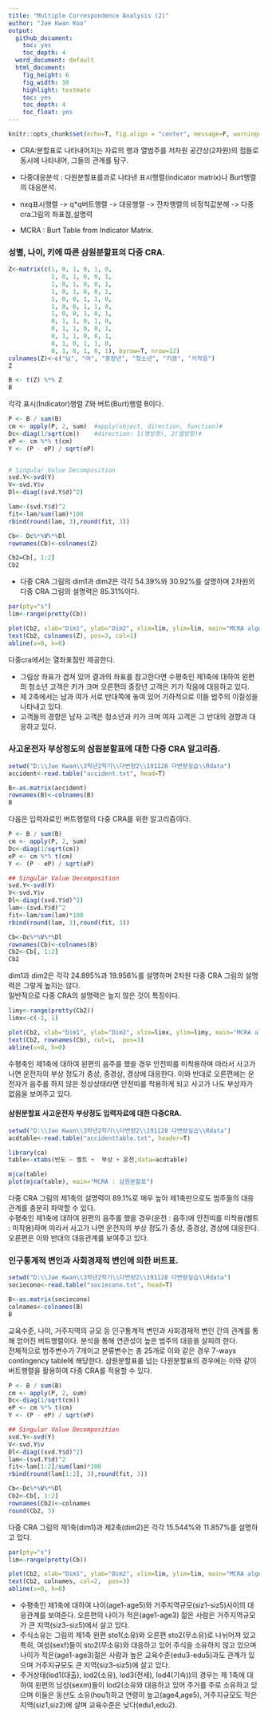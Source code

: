 ```yaml
---
title: "Multiple Correspondence Analysis (2)"
author: "Jae Kwan Koo"
output:
  github_document:
    toc: yes
    toc_depth: 4
  word_document: default
  html_document:
    fig_height: 6
    fig_width: 10
    highlight: textmate
    toc: yes
    toc_depth: 4
    toc_float: yes
---  
```


```r
knitr::opts_chunk$set(echo=T, fig.align = "center", message=F, warning=F, fig.height = 5, cache=F, dpi = 300, dev = "png")
```  

* CRA:분할표로 나타내어지는 자료의 행과 열범주를 저차원 공간상(2차원)의 점들로 동시에 나타내어, 그들의 관계를 탐구.  

* 다중대응분석 : 다원분할표를과로 나타낸 표시행렬(indicator matrix)나 Burt행렬 의 대응분석.  

* nxq표시행렬 -> q*q버트행렬 -> 대응행렬 -> 잔차행렬의 비정칙값분해 -> 다중cra그림의 좌표점,설명력 

* MCRA : Burt Table from Indicator Matrix.  

### 성별, 나이, 키에 따른 삼원분할표의 다중 CRA.  

```r
Z<-matrix(c(1, 0, 1, 0, 1, 0,
            1, 0, 1, 0, 0, 1,
            1, 0, 1, 0, 0, 1,
            1, 0, 1, 0, 0, 1,
            1, 0, 0, 1, 1, 0,
            1, 0, 0, 1, 1, 0,
            1, 0, 0, 1, 0, 1,
            0, 1, 1, 0, 1, 0,
            0, 1, 1, 0, 0, 1,
            0, 1, 1, 0, 0, 1,
            0, 1, 0, 1, 1, 0,
            0, 1, 0, 1, 0, 1), byrow=T, nrow=12)
colnames(Z)<-c("남", "여", "중장년", "청소년", "키큼", "키작음")
Z

B <- t(Z) %*% Z 
B 
```  

각각 표시(Indicator)행렬 Z와 버트(Burt)행렬 B이다.  

```r
P <- B / sum(B)
cm <- apply(P, 2, sum)  #apply(object, direction, function)#
Dc<-diag(1/sqrt(cm))    #direction: 1(행방향), 2(열방향)#
eP <- cm %*% t(cm)
Y <- (P - eP) / sqrt(eP)


# Singular Value Decomposition
svd.Y<-svd(Y)
V<-svd.Y$v
Dl<-diag((svd.Y$d)^2)

lam<-(svd.Y$d)^2
fit<-lam/sum(lam)*100
rbind(round(lam, 3),round(fit, 3))

Cb<- Dc%*%V%*%Dl
rownames(Cb)<-colnames(Z)

Cb2=Cb[, 1:2]
Cb2
```  

* 다중 CRA 그림의 dim1과 dim2은 각각 54.39%와 30.92%를 설명하며 2차원의 다중 CRA 그림의 설명력은 85.31%이다.  

```r
par(pty="s")
lim<-range(pretty(Cb))

plot(Cb2, xlab="Dim1", ylab="Dim2", xlim=lim, ylim=lim, main="MCRA algorithm : Burt Matrix")
text(Cb2, colnames(Z), pos=3, col=1)
abline(v=0, h=0)
```  

다중cra에서는 열좌표점만 제공한다.  

* 그림상 좌표가 겹쳐 있어 결과의 좌표를 참고한다면 수평축인 제1축에 대하여 왼편의 청소년 고객은 키가 크며 오른편의 중장년 고객은 키가 작음에 대응하고 있다.  
* 제 2축에서는 남과 여가 서로 반대쪽에 놓여 있어 기하적으로 이들 범주의 이질성을 나타내고 있다.  
* 고객들의 경향은 남자 고객은 청소년과 키가 크며 여자 고객은 그 반대의 경향과 대응하고 있다.  

### 사고운전자 부상정도의 삼원분할표에 대한 다중 CRA 알고리즘.  

```r
setwd("D:\\Jae Kwan\\3학년2학기\\다변량2\\191128 다변량실습\\Rdata")
accident<-read.table("accident.txt", head=T)

B<-as.matrix(accident)
rownames(B)<-colnames(B)
B
```  

다음은 입력자료인 버트행렬의 다중 CRA를 위한 알고리즘이다.  

```r
P <- B / sum(B)
cm <- apply(P, 2, sum)
Dc<-diag(1/sqrt(cm))
eP <- cm %*% t(cm)
Y <- (P - eP) / sqrt(eP)

## Singular Value Decomposition
svd.Y<-svd(Y)
V<-svd.Y$v
Dl<-diag((svd.Y$d)^2)
lam<-(svd.Y$d)^2
fit<-lam/sum(lam)*100
rbind(round(lam, 3),round(fit, 3))

Cb<-Dc%*%V%*%Dl
rownames(Cb)<-colnames(B)
Cb2<-Cb[, 1:2]
Cb2
```  

dim1과 dim2은 각각 24.895%과 19.956%를 설명하며 2차원 다중 CRA 그림의 설명력은 그렇게 높지는 않다.  
일반적으로 다중 CRA의 설명력은 높지 않은 것이 특징이다.  

```r
limy<-range(pretty(Cb2))
limx<-c(-1, 1)

plot(Cb2, xlab="Dim1", ylab="Dim2", xlim=limx, ylim=limy, main="MCRA algorithm : Burt Matrix")
text(Cb2, rownames(Cb), col=1,  pos=3)
abline(v=0, h=0)
```  

수평축인 제1축에 대하여 왼편의 음주를 했을 경우 안전띠를 미착용하며 따라서 사고가 나면 운전자의 부상 정도가 중상, 중경상, 경상에 대응한다. 이와 반대로 오른편에는 운전자가 음주를 하지 않은 정상상태라면 안전띠를 착용하게 되고 사고가 나도 부상자가 없음을 보여주고 있다.  

#### 삼원분할표 사고운전자 부상정도 입력자료에 대한 다중CRA.  

```r
setwd("D:\\Jae Kwan\\3학년2학기\\다변량2\\191128 다변량실습\\Rdata")
acdtable<-read.table("accidenttable.txt", header=T)

library(ca)
table<-xtabs(빈도 ~ 벨트 +  부상 + 운전,data=acdtable)

mjca(table)
plot(mjca(table), main="MCRA : 삼원분할표")
```  

다중 CRA 그림의 제1축의 설명력이 89.1%로 매우 높아 제1축만으로도 범주들의 대응관계를 충분히 파악할 수 있다.  
수평축인 제1축에 대하여 왼편의 음주를 했을 경우(운전 : 음주)에 안전띠를 미착용(벨트 : 미착용)하며 따라서 사고가 나면 운전자의 부상 정도가 중상, 중경상, 경상에 대응한다. 오른편은 이와 반대의 대응관계를 보여주고 있다.  

### 인구통계적 변인과 사회경제적 변인에 의한 버트표.  

```r
setwd("D:\\Jae Kwan\\3학년2학기\\다변량2\\191128 다변량실습\\Rdata")
sociecono<-read.table("sociecono.txt", head=T)

B<-as.matrix(sociecono)
colnames<-colnames(B)
B
```  

교육수준, 나이, 거주지역의 규모 등 인구통계적 변인과 사회경제적 변인 간의 관계를 통해 얻어진 버트행렬이다. 분석을 통해 연관성이 높은 범주의 대응을 살피려 한다.  
전체적으로 범주변수가 7개이고 분류변수는 총 25개로 이와 같은 경우 7-ways contingency table에 해당한다. 삼원분할표를 넘는 다원분할표의 경우에는 이와 같이 버트행렬을 활용하여 다중 CRA를 적용할 수 있다.  

```r
P <- B / sum(B)
cm <- apply(P, 2, sum)
Dc<-diag(1/sqrt(cm))
eP <- cm %*% t(cm)
Y <- (P - eP) / sqrt(eP)

## Singular Value Decomposition
svd.Y<-svd(Y)
V<-svd.Y$v
Dl<-diag((svd.Y$d)^2)
lam<-(svd.Y$d)^2
fit<-lam[1:2]/sum(lam)*100
rbind(round(lam[1:2], 3),round(fit, 3))

Cb<-Dc%*%V%*%Dl
Cb2<-Cb[, 1:2]
rownames(Cb2)<-colnames
round(Cb2, 3)
```  

다중 CRA 그림의 제1축(dim1)과 제2축(dim2)은 각각 15.544%와 11.857%를 설명하고 있다.  

```r
par(pty="s")
lim<-range(pretty(Cb))

plot(Cb2, xlab="Dim1", ylab="Dim2", xlim=lim, ylim=lim, main="MCRA algorithm : Burt Matrix")
text(Cb2, colnames, col=2,  pos=3)
abline(v=0, h=0)
```  

* 수평축인 제1축에 대하여 나이(age1-age5)와 거주지역규모(siz1-siz5)사이의 대응관계를 보여준다. 오른편의 나이가 적은(age1-age3) 젊은 사람은 거주지역규모가 큰 지역(siz3-siz5)에서 살고 있다.  
* 주식소유는 그림의 제1축 왼편 sto1(소유)와 오른편 sto2(무소유)로 나뉘어져 있고 특히, 여성(sexf)들이 sto2(무소유)와 대응하고 있어 주식을 소유하지 않고 있으며 나이가 적은(age1-age3)젊은 사람과 높은 교육수준(edu3-edu5)과도 관계가 있으며 거주지규모도 큰 지역(siz3-siz5)에 살고 있다.  
* 주거상태(lod1(대출), lod2(소유), lod3(전세), lod4(기숙))의 경우는 제 1축에 대하여 왼편의 남성(sexm)들이 lod2(소유와 대응하고 있어 주거를 주로 소유하고 있으며 이들은 동산도 소유(hou1)하고 연령이 높고(age4,age5), 거주지규모도 작은지역(siz1,siz2)에 살며 교육수준은 낮다(edu1,edu2).  










